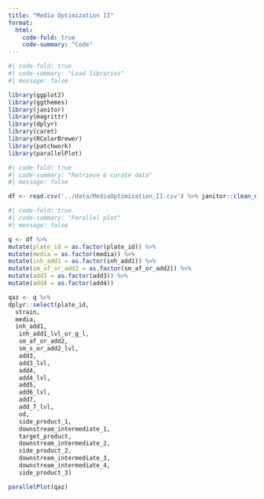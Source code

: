 ```yaml
---
title: "Media Optimization II"
format:
  html:
    code-fold: true
    code-summary: "Code"
---
```


```r
#| code-fold: true
#| code-summary: "Load libraries"
#| message: false

library(ggplot2)
library(ggthemes)
library(janitor)
library(magrittr)
library(dplyr)
library(caret)
library(RColorBrewer)
library(patchwork)
library(parallelPlot)
```

```r
#| code-fold: true
#| code-summary: "Retrieve & curate data"
#| message: false

df <- read.csv('../data/MediaOptimization_II.csv') %>% janitor::clean_names() %>% dplyr::select(-x)
```

```r
#| code-fold: true
#| code-summary: "Parallel plot"
#| message: false

q <- df %>%
mutate(plate_id = as.factor(plate_id)) %>%
mutate(media = as.factor(media)) %>%
mutate(inh_add1 = as.factor(inh_add1)) %>%
mutate(sm_af_or_add2 = as.factor(sm_af_or_add2)) %>%
mutate(add3 = as.factor(add3)) %>%
mutate(add4 = as.factor(add4))

qaz <- q %>%
dplyr::select(plate_id,
  strain,
  media,
  inh_add1,
   inh_add1_lvl_or_g_l,
   sm_af_or_add2,
   sm_s_or_add2_lvl,
   add3,
   add3_lvl,
   add4,
   add4_lvl,
   add5,
   add6_lvl,
   add7,
   add_7_lvl,
   od,
   side_product_1,
   downstream_intermediate_1,
   target_product,
   downstream_intermediate_2,
   side_product_2,
   downstream_intermediate_3,
   downstream_intermediate_4,
   side_product_3)

parallelPlot(qaz)
```